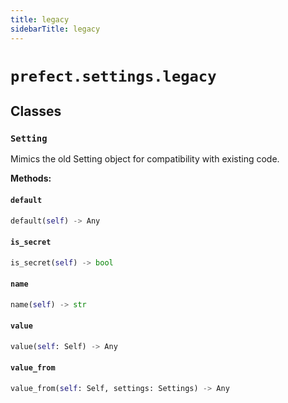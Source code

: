 ```yaml
---
title: legacy
sidebarTitle: legacy
---
```


# `prefect.settings.legacy`

## Classes

### `Setting` <sup><a href="https://github.com/prefecthq/prefect/blob/main/src/prefect/settings/legacy.py#L16" target="_blank"><Icon icon="github" style="width: 14px; height: 14px;" /></a></sup>


Mimics the old Setting object for compatibility with existing code.


**Methods:**

#### `default` <sup><a href="https://github.com/prefecthq/prefect/blob/main/src/prefect/settings/legacy.py#L43" target="_blank"><Icon icon="github" style="width: 14px; height: 14px;" /></a></sup>

```python
default(self) -> Any
```

#### `is_secret` <sup><a href="https://github.com/prefecthq/prefect/blob/main/src/prefect/settings/legacy.py#L35" target="_blank"><Icon icon="github" style="width: 14px; height: 14px;" /></a></sup>

```python
is_secret(self) -> bool
```

#### `name` <sup><a href="https://github.com/prefecthq/prefect/blob/main/src/prefect/settings/legacy.py#L31" target="_blank"><Icon icon="github" style="width: 14px; height: 14px;" /></a></sup>

```python
name(self) -> str
```

#### `value` <sup><a href="https://github.com/prefecthq/prefect/blob/main/src/prefect/settings/legacy.py#L46" target="_blank"><Icon icon="github" style="width: 14px; height: 14px;" /></a></sup>

```python
value(self: Self) -> Any
```

#### `value_from` <sup><a href="https://github.com/prefecthq/prefect/blob/main/src/prefect/settings/legacy.py#L61" target="_blank"><Icon icon="github" style="width: 14px; height: 14px;" /></a></sup>

```python
value_from(self: Self, settings: Settings) -> Any
```
